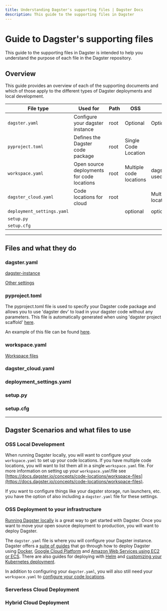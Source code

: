 ```yaml
---
title: Understanding Dagster's supporting files | Dagster Docs
description: This guide to the supporting files in Dagster
---
```


# Guide to Dagster's supporting files

This guide to the supporting files in Dagster is intended to help you understand the purpose of each file in the Dagster repository. 

## Overview 

This guide provides an overview of each of the supporting documents and which of those apply to the different types of Dagster deployments and local development. 



| File type | Used for | Path | OSS | Cloud |
| --- | --- | --- | --- | --- |
| `dagster.yaml` | Configure your dagster instance  | root | Optional | Optional |
| `pyproject.toml` | Defines the Dagster code package | root | Single Code Location  |  |
| `workspace.yaml` | Open source deployments for code locations  | root | Multiple code locations  | dagster_cloud.yaml used instead |
| `dagster_cloud.yaml` | Code locations for cloud  | root |  | Multiple code locations |
| `deployment_settings.yaml` |  |  | optional | optional  |
| `setup.py` |  |  |  |   |
| `setup.cfg` |  |  |  |   |

---
## Files and what they do

### dagster.yaml

[dagster-instance](https://docs.dagster.io/deployment/dagster-instance)

[Other settings](https://docs.dagster.io/concepts/logging/python-logging#configuring-a-python-log-level-)

### pyproject.toml

The pyproject.toml file is used to specify your Dagster code package and allows you to use 'dagster dev' to load in your dagster code without any parameters. This file is automatically generated when using 'dagster project scaffold' [here](/getting-started/create-new-project#bootstrapping-a-new-project). 

An example of this file can be found [here](https://github.com/dagster-io/dagster/blob/83cd203000f96574bd4edda2f42b5f7f5c9c1c4d/examples/project_fully_featured/pyproject.toml).

### workspace.yaml

[Workspace files](https://docs.dagster.io/concepts/code-locations/workspace-files)

### dagster_cloud.yaml


### deployment_settings.yaml


### setup.py


### setup.cfg

---
## Dagster Scenarios and what files to use 


### OSS Local Development

When running Dagster locally, you will want to configure your `workspace.yaml` to set up your code locations. If you have multiple code locations, you will want to list them all in a single `workspace.yaml` file. For more information on setting up your `workspace.yaml`file see [https://docs.dagster.io/concepts/code-locations/workspace-files](https://docs.dagster.io/concepts/code-locations/workspace-files). 

If you want to configure things like your dagster storage, run launchers, etc. you have the option of also including a `dagster.yaml` file for these settings.

### OSS Deployment to your infrastructure

[Running Dagster locally](https://docs.dagster.io/guides/running-dagster-locally) is a great way to get started with Dagster. Once you want to move your open source deployment to production, you will want to deploy Dagster. 

The `dagster.yaml` file is where you will configure your Dagster instance. Dagster offers a [suite of guides](https://docs.dagster.io/deployment/open-source#deploying-dagster) that go through how to deploy Dagster using [Docker](https://docs.dagster.io/deployment/guides/docker), [Google Cloud Platform](https://docs.dagster.io/deployment/guides/gcp) and [Amazon Web Services using EC2 or ECS](https://docs.dagster.io/deployment/guides/aws). There are also guides for deploying with [Helm](https://docs.dagster.io/deployment/guides/kubernetes/deploying-with-helm) and [customizing your Kubernetes deployment](https://docs.dagster.io/deployment/guides/kubernetes/customizing-your-deployment). 

In addition to configuring your `dagster.yaml`, you will also still need your `workspace.yaml` to [configure your code locations](https://docs.dagster.io/concepts/code-locations/workspace-files#understanding-workspace-files).

### Serverless Cloud Deployment

### Hybrid Cloud Deployment
